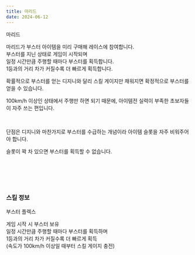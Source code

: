 ```yaml
---
title: 마리드
date: 2024-06-12
---
```


<Sprite className="character" backgroundPosition="-44px -1743px">마리드</Sprite>

<Bq>마리드가 부스터 아이템을 미리 구매해 레이스에 참여합니다. <br/>
부스터를 지닌 상태로 게임이 시작되며<br/>
일정 시간만큼 주행할 때마다 부스터를 획득합니다.<br/>
1등과의 거리 차가 커질수록 더 빠르게 획득합니다.</Bq>

확률적으로 부스터를 얻는 디지니와 달리 스킬 게이지만 채워지면 확정적으로 부스터를 얻을 수 있습니다.

100km/h 이상인 상태에서 주행만 하면 되기 때문에, 아이템전 실력이 부족한 초보자들이 자주 쓰는 편입니다.

<br/>

단점은 디지니와 마찬가지로 부스터를 수급하는 개념이라 아이템 슬롯을 자주 비워주어야 합니다.

슬롯이 꽉 차 있으면 부스터를 획득할 수 없습니다.

<br/><br/><br/><br/>

### 스킬 정보

<Sprite className="skill" backgroundPosition="-190px -100px">부스터 플렉스</Sprite>

<Info diffText="초보자 추천" titleText="부스터 플렉스" tagText="패시브"/>

<Bq>게임 시작 시 부스터 보유<br/>
일정 시간만큼 주행할 때마다 부스터를 획득하며<br/>
1등과의 거리 차가 커질수록 더 빠르게 획득<br/>
(속도가 100km/h 이상일 때부터 스킬 게이지 충전)</Bq>

<TagList title="주행 시간 쿨타임">
    <Tag name="일반" text1="30초"/>
    <Tag name="고급" text1="29초"/>
    <Tag name="희귀" text1="28초"/>
    <Tag name="영웅" text1="27초"/>
    <Tag name="전설" text1="26초"/>
</TagList>